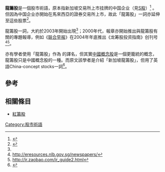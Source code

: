 '''龍籌股'''是一個股市術語，原本指新加坡交易所上市挂牌的中国企业（見[[S股|S股]]）<ref>{{cite news|url=http://www.enanyang.my/news/20180317/%E6%8A%95%E8%B5%84%E8%80%85%E5%85%B4%E8%B6%A3%E7%BC%BA%E7%BC%BA-%E6%96%B0%E5%8A%A0%E5%9D%A1%E9%BE%99%E7%AD%B9%E8%82%A1%E9%99%A4%E7%89%8C%E6%88%90%E8%B6%8B%E5%8A%BF/|title=投资者兴趣缺缺 新加坡龙筹股除牌成趋势|date=2018年3月17日|accessdate=2018年7月17日|newspaper=南洋商报|publication-place=八打灵再也|publisher=世界華文媒體|language=zh-hans|location=新加坡}}</ref> 。但因為中国企业亦開始在馬來西亞的證券交易所上市，故此「龍籌股」一詞亦延伸至這些股票<ref>{{cite news|url=http://www.enanyang.my/news/20160905/%E3%80%90%E7%8B%AC%E5%AE%B6%E3%80%91mswg%E8%A6%81%E6%8A%95%E8%B5%84%E8%80%85%E6%8F%90%E9%AB%98%E8%AD%A6%E6%83%95br-3%E9%BE%99%E7%AD%B9%E8%82%A1%E8%A2%AB%E7%82%B9%E5%90%8D/|title=【独家】MSWG要投资者提高警惕 3龙筹股被点名|date=2016年9月5日|accessdate=2018年7月17日|newspaper=南洋商报|publication-place=八打灵再也|publisher=世界華文媒體|language=zh-hans|author=姚思敏|location=吉隆坡}}</ref>。

龍籌股一詞，大約於2003年開始出現<ref name=newnspaperarchive/>；2000年代，報章亦開始推出與龍籌股有關的專題報導，例如《[[联合早报|联合早报]]》在2004年年底推出《龙筹股投资指南》创刊号<ref name=newnspaperarchive>http://eresources.nlb.gov.sg/newspapers/</ref><ref>http://ir.zaobao.com/ir_guide2.html</ref>。

亦有學者使用「龍籌股」作為{{lang|en|China-concept stocks}} 的譯名，但其實[[中國概念股|中國概念股]]是一個更籠統的概念，龍籌股只是中國概念股的一種。而原文該學者是介紹「新加坡龍籌股」，但用了英語China-concept stocks一詞<ref>{{cite journal|url=http://iccs.aichi-u.ac.jp/archives/report/012/012_03_08.pdf|title=Public Listing of China-originated Companies in Singapore|author=Ding Lu|accessdate=2018年7月18日|language=en}}</ref>。

==參考==
{{reflist}}
==相關條目==
* [[紅籌股|紅籌股]]

[[Category:股市術語|Category:股市術語]]